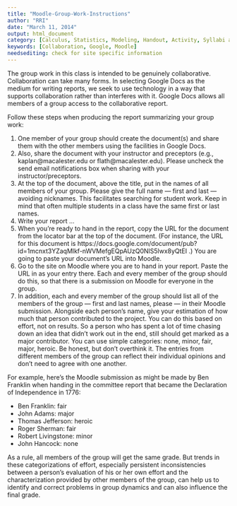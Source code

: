 ```yaml
---
title: "Moodle-Group-Work-Instructions"
author: "RRI"
date: "March 11, 2014"
output: html_document
category: [Calculus, Statistics, Modeling, Handout, Activity, Syllabi and Resources]
keywords: [Collaboration, Google, Moodle]
needsediting: check for site specific information
---
```


    
The group work in this class is intended to be genuinely collaborative.  Collaboration can take many forms.  In selecting Google Docs as the medium for writing reports, we seek to use technology in a way that supports collaboration rather than interferes with it.  Google Docs allows all members of a group access to the collaborative report.

Follow these steps when producing the report summarizing your group work:

1. One member of your group should create the document(s) and share them with the other members using the facilities in Google Docs.
2. Also, share the document with your instructor and preceptors (e.g., kaplan@macalester.edu or flath@macalester.edu). Please uncheck the send email notifications box when sharing with your instructor/preceptors.  
3. At the top of the document, above the title, put in the names of all members of your group.  Please give the full name --- first and last --- avoiding nicknames.  This facilitates searching for student work.  Keep in mind that often multiple students in a class have the same first or last names.
4. Write your report ...
5. When you’re ready to hand in the report, copy the URL for the document from the locator bar at the top of the document.  (For instance, the URL for this document is https://docs.google.com/document/pub?id=1mcnxt3YZaqMlkf-nWVMefgEQpAUzQ0NlS5lwx8yQtEI .) You are going to paste your document’s URL into Moodle.
6. Go to the site on Moodle where you are to hand in your report.  Paste the URL in as your entry there.  Each and every member of the group should do this, so that there is a submission on Moodle for everyone in the group.
7. In addition, each and every member of the group should list all of the members of the group --- first and last names, please --- in their Moodle submission.  Alongside each person’s name, give your estimation of how much that person contributed to the project.  You can do this based on effort, not on results.  So a person who has spent a lot of time chasing down an idea that didn’t work out in the end, still should get marked as a major contributor.  You can use simple categories: none, minor, fair, major, heroic. Be honest, but don’t overthink it. The entries from different members of the group can reflect their individual opinions and don’t need to agree with one another.  

For example, here’s the Moodle submission as might be made by Ben Franklin when handing in the committee report that became the Declaration of Independence in 1776:

* Ben Franklin: fair
* John Adams: major
* Thomas Jefferson: heroic
* Roger Sherman: fair
* Robert Livingstone: minor
* John Hancock: none 

As a rule, all members of the group will get the same grade.  But trends in these categorizations of effort, especially persistent inconsistencies between a person’s evaluation of his or her own effort and the characterization provided by other members of the group, can help us to identify and correct problems in group dynamics and can also influence the final grade.
